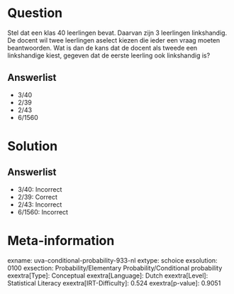 Question
========

Stel dat een klas 40 leerlingen bevat. Daarvan zijn 3 leerlingen
linkshandig. De docent wil twee leerlingen aselect kiezen die ieder een
vraag moeten beantwoorden. Wat is dan de kans dat de docent als tweede
een linkshandige kiest, gegeven dat de eerste leerling ook linkshandig
is?

Answerlist
----------

* 3/40
* 2/39
* 2/43
* 6/1560

Solution
========

Answerlist
----------

* 3/40: Incorrect
* 2/39: Correct
* 2/43: Incorrect
* 6/1560: Incorrect

Meta-information
================
exname: uva-conditional-probability-933-nl
extype: schoice
exsolution: 0100
exsection: Probability/Elementary Probability/Conditional probability
exextra[Type]: Conceptual
exextra[Language]: Dutch
exextra[Level]: Statistical Literacy
exextra[IRT-Difficulty]: 0.524
exextra[p-value]: 0.9051
